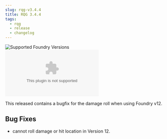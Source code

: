 ```yaml
---
slug: rqg-v3.4.4
title: RQG 3.4.4
tags:
  - rqg
  - release
  - changelog
---
```


![Supported Foundry Versions](https://img.shields.io/endpoint?url=https://foundryshields.com/version?url=https://github.com/sun-dragon-cult/fvtt-system-rqg/releases/download/v3.4.3/system.json)
![Download Count](https://img.shields.io/github/downloads/sun-dragon-cult/fvtt-system-rqg/v3.4.3/rqg.zip)

This released contains a bugfix for the damage roll when using Foundry v12.

## Bug Fixes

- cannot roll damage or hit location in Version 12.
  <GithubIssue issue="709" repo="fvtt-system-rqg" />
